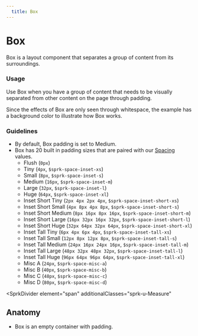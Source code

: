 ```yaml
---
  title: Box
---
```


# Box

Box is a layout component that
separates a group of content
from its surroundings.

<ComponentPreview
  componentName="box--default-box"
  hasHTML
  hasReact
/>

### Usage

Use Box when you have a group of content that
needs to be visually separated from other
content on the page through padding.

Since the effects of Box are only seen through
whitespace, the example has a background
color to illustrate how Box works.

### Guidelines

- By default, Box padding is set to Medium.
- Box has 20 built in padding sizes that are
paired with our [Spacing](/using-spark/foundations/space) values.
  - Flush (`0px`)
  - Tiny (`4px`, `$sprk-space-inset-xs`)
  - Small (`8px`, `$sprk-space-inset-s`)
  - Medium (`16px`, `$sprk-space-inset-m`)
  - Large (`32px`, `$sprk-space-inset-l`)
  - Huge (`64px`, `$sprk-space-inset-xl`)
  - Inset Short Tiny (`2px 4px 2px 4px`, `$sprk-space-inset-short-xs`)
  - Inset Short Small (`4px 8px 4px 8px`, `$sprk-space-inset-short-s`)
  - Inset Short Medium (`8px 16px 8px 16px`, `$sprk-space-inset-short-m`)
  - Inset Short Large (`16px 32px 16px 32px`, `$sprk-space-inset-short-l`)
  - Inset Short Huge (`32px 64px 32px 64px`, `$sprk-space-inset-short-xl`)
  - Inset Tall Tiny (`6px 4px 6px 4px`, `$sprk-space-inset-tall-xs`)
  - Inset Tall Small (`12px 8px 12px 8px`, `$sprk-space-inset-tall-s`)
  - Inset Tall Medium (`24px 16px 24px 16px`, `$sprk-space-inset-tall-m`)
  - Inset Tall Large (`48px 32px 48px 32px`, `$sprk-space-inset-tall-l`)
  - Inset Tall Huge (`96px 64px 96px 64px`, `$sprk-space-inset-tall-xl`)
  - Misc A (`24px`, `$sprk-space-misc-a`)
  - Misc B (`40px`, `$sprk-space-misc-b`)
  - Misc C (`48px`, `$sprk-space-misc-c`)
  - Misc D (`80px`, `$sprk-space-misc-d`)

<SprkDivider
 element="span"
 additionalClasses="sprk-u-Measure"
></SprkDivider>

## Anatomy

- Box is an empty container with padding.